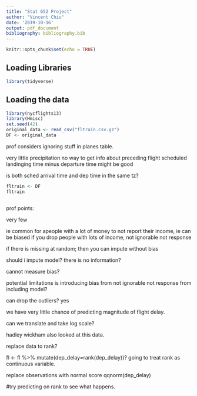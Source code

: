 ---
title: "Stat 652 Project"
author: "Vincent Chiu"
date: '2019-10-16'
output: pdf_document
bibliography: bibliography.bib
---

```{r setup, include=FALSE}
knitr::opts_chunk$set(echo = TRUE)
```

## Loading Libraries
```{r}
library(tidyverse)
```


## Loading the data
```{r}
library(nycflights13)
library(Hmisc)
set.seed(42)
original_data <- read_csv("fltrain.csv.gz")
DF <- original_data
```


prof considers ignoring stuff in planes table.

very little precipitation
no way to get info about preceding flight
scheduled landinging time minus departure time might be good


is both sched arrival time and dep time in the same tz?


```{r}
fltrain <- DF
fltrain
```


```{r}

```

prof points: 

very few 

ie common for apeople with a lot of money to not report their income, ie can be biased
if you drop people with lots of income,  not ignorable not response

if there is missing at random; then you can impute without bias


should i impute model?  there is no information? 

cannot measure bias?


potential limitations is introducing bias from not ignorable not response from including model?




can drop the outliers? yes

we have very little chance of predicting magnitude of flight delay.

can we translate and take log scale?


hadley wickham also looked at this data.

replace data to rank?   


fl <- fl %>% mutate(dep_delay=rank(dep_delay))?
going to treat rank as continuous variable.   

replace observations with normal score qqnorm(dep_delay)


#try predicting on rank to see what happens.




